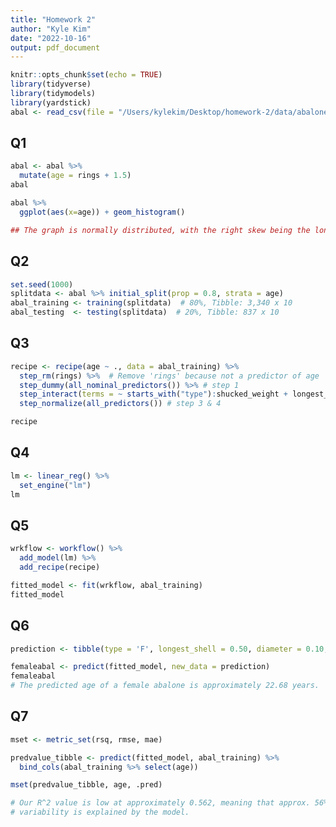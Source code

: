 ```yaml
---
title: "Homework 2"
author: "Kyle Kim"
date: "2022-10-16"
output: pdf_document
---
```


```r
knitr::opts_chunk$set(echo = TRUE)
library(tidyverse)
library(tidymodels)
library(yardstick)
abal <- read_csv(file = "/Users/kylekim/Desktop/homework-2/data/abalone.csv")
```

## Q1
```r
abal <- abal %>%
  mutate(age = rings + 1.5)
abal
```

```r
abal %>%
  ggplot(aes(x=age)) + geom_histogram()

## The graph is normally distributed, with the right skew being the longer end.
```

## Q2
```r
set.seed(1000)
splitdata <- abal %>% initial_split(prop = 0.8, strata = age)
abal_training <- training(splitdata)  # 80%, Tibble: 3,340 x 10
abal_testing  <- testing(splitdata)  # 20%, Tibble: 837 x 10
```

## Q3
```r
recipe <- recipe(age ~ ., data = abal_training) %>% 
  step_rm(rings) %>%  # Remove 'rings' because not a predictor of age
  step_dummy(all_nominal_predictors()) %>% # step 1
  step_interact(terms = ~ starts_with("type"):shucked_weight + longest_shell:diameter + shucked_weight:shell_weight) %>% # step 2
  step_normalize(all_predictors()) # step 3 & 4

recipe
```

## Q4
```r
lm <- linear_reg() %>% 
  set_engine("lm")
lm
```

## Q5
```r
wrkflow <- workflow() %>%
  add_model(lm) %>%
  add_recipe(recipe)

fitted_model <- fit(wrkflow, abal_training)
fitted_model
```

## Q6
```r
prediction <- tibble(type = 'F', longest_shell = 0.50, diameter = 0.10, height = 0.30, whole_weight = 4, shucked_weight = 1, viscera_weight = 2, shell_weight = 1, rings = 0)

femaleabal <- predict(fitted_model, new_data = prediction)
femaleabal
# The predicted age of a female abalone is approximately 22.68 years.
```

## Q7
```r
mset <- metric_set(rsq, rmse, mae)

predvalue_tibble <- predict(fitted_model, abal_training) %>%
  bind_cols(abal_training %>% select(age))

mset(predvalue_tibble, age, .pred)

# Our R^2 value is low at approximately 0.562, meaning that approx. 56% of the 
# variability is explained by the model.
```

